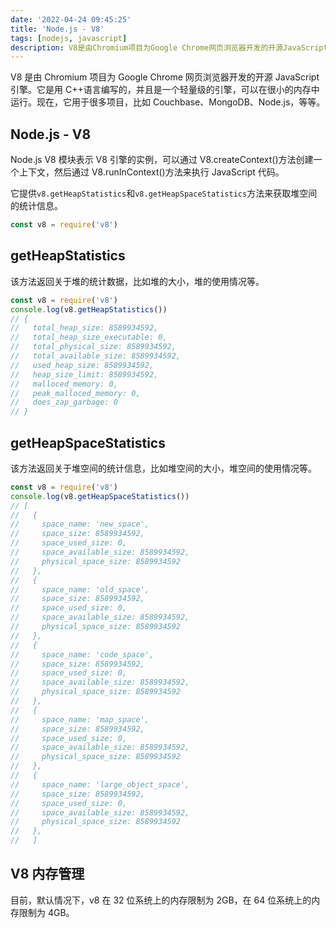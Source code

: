 ```yaml
---
date: '2022-04-24 09:45:25'
title: 'Node.js - V8'
tags: [nodejs, javascript]
description: V8是由Chromium项目为Google Chrome网页浏览器开发的开源JavaScript引擎
---
```


V8 是由 Chromium 项目为 Google Chrome 网页浏览器开发的开源 JavaScript 引擎。它是用 C++语言编写的，并且是一个轻量级的引擎，可以在很小的内存中运行。现在，它用于很多项目，比如 Couchbase、MongoDB、Node.js，等等。

## Node.js - V8

Node.js V8 模块表示 V8 引擎的实例，可以通过 V8.createContext()方法创建一个上下文，然后通过 V8.runInContext()方法来执行 JavaScript 代码。

它提供`v8.getHeapStatistics`和`v8.getHeapSpaceStatistics`方法来获取堆空间的统计信息。

```js
const v8 = require('v8')
```

## getHeapStatistics

该方法返回关于堆的统计数据，比如堆的大小，堆的使用情况等。

```js
const v8 = require('v8')
console.log(v8.getHeapStatistics())
// {
//   total_heap_size: 8589934592,
//   total_heap_size_executable: 0,
//   total_physical_size: 8589934592,
//   total_available_size: 8589934592,
//   used_heap_size: 8589934592,
//   heap_size_limit: 8589934592,
//   malloced_memory: 0,
//   peak_malloced_memory: 0,
//   does_zap_garbage: 0
// }
```

## getHeapSpaceStatistics

该方法返回关于堆空间的统计信息，比如堆空间的大小，堆空间的使用情况等。

```js
const v8 = require('v8')
console.log(v8.getHeapSpaceStatistics())
// [
//   {
//     space_name: 'new_space',
//     space_size: 8589934592,
//     space_used_size: 0,
//     space_available_size: 8589934592,
//     physical_space_size: 8589934592
//   },
//   {
//     space_name: 'old_space',
//     space_size: 8589934592,
//     space_used_size: 0,
//     space_available_size: 8589934592,
//     physical_space_size: 8589934592
//   },
//   {
//     space_name: 'code_space',
//     space_size: 8589934592,
//     space_used_size: 0,
//     space_available_size: 8589934592,
//     physical_space_size: 8589934592
//   },
//   {
//     space_name: 'map_space',
//     space_size: 8589934592,
//     space_used_size: 0,
//     space_available_size: 8589934592,
//     physical_space_size: 8589934592
//   },
//   {
//     space_name: 'large_object_space',
//     space_size: 8589934592,
//     space_used_size: 0,
//     space_available_size: 8589934592,
//     physical_space_size: 8589934592
//   },
//   ]
```

## V8 内存管理

目前，默认情况下，v8 在 32 位系统上的内存限制为 2GB，在 64 位系统上的内存限制为 4GB。
